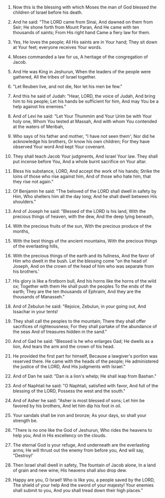 
1. Now this is the blessing with which Moses the man of God blessed the children of Israel before his death.

2. And he said: "The LORD came from Sinai, And dawned on them from Seir; He shone forth from Mount Paran, And He came with ten thousands of saints; From His right hand Came a fiery law for them.

3. Yes, He loves the people; All His saints are in Your hand; They sit down at Your feet; everyone receives Your words.

4. Moses commanded a law for us, A heritage of the congregation of Jacob.

5. And He was King in Jeshurun, When the leaders of the people were gathered, All the tribes of Israel together.

6. "Let Reuben live, and not die, Nor let his men be few."

7. And this he said of Judah: "Hear, LORD, the voice of Judah, And bring him to his people; Let his hands be sufficient for him, And may You be a help against his enemies."

8. And of Levi he said: "Let Your Thummim and Your Urim be with Your holy one, Whom You tested at Massah, And with whom You contended at the waters of Meribah,

9. Who says of his father and mother, "I have not seen them'; Nor did he acknowledge his brothers, Or know his own children; For they have observed Your word And kept Your covenant.

10. They shall teach Jacob Your judgments, And Israel Your law. They shall put incense before You, And a whole burnt sacrifice on Your altar.

11. Bless his substance, LORD, And accept the work of his hands; Strike the loins of those who rise against him, And of those who hate him, that they rise not again."

12. Of Benjamin he said: "The beloved of the LORD shall dwell in safety by Him, Who shelters him all the day long; And he shall dwell between His shoulders."

13. And of Joseph he said: "Blessed of the LORD is his land, With the precious things of heaven, with the dew, And the deep lying beneath,

14. With the precious fruits of the sun, With the precious produce of the months,

15. With the best things of the ancient mountains, With the precious things of the everlasting hills,

16. With the precious things of the earth and its fullness, And the favor of Him who dwelt in the bush. Let the blessing come "on the head of Joseph, And on the crown of the head of him who was separate from his brothers.'

17. His glory is like a firstborn bull, And his horns like the horns of the wild ox; Together with them He shall push the peoples To the ends of the earth; They are the ten thousands of Ephraim, And they are the thousands of Manasseh."

18. And of Zebulun he said: "Rejoice, Zebulun, in your going out, And Issachar in your tents!

19. They shall call the peoples to the mountain; There they shall offer sacrifices of righteousness; For they shall partake of the abundance of the seas And of treasures hidden in the sand."

20. And of Gad he said: "Blessed is he who enlarges Gad; He dwells as a lion, And tears the arm and the crown of his head.

21. He provided the first part for himself, Because a lawgiver's portion was reserved there. He came with the heads of the people; He administered the justice of the LORD, And His judgments with Israel."

22. And of Dan he said: "Dan is a lion's whelp; He shall leap from Bashan."

23. And of Naphtali he said: "O Naphtali, satisfied with favor, And full of the blessing of the LORD, Possess the west and the south."

24. And of Asher he said: "Asher is most blessed of sons; Let him be favored by his brothers, And let him dip his foot in oil.

25. Your sandals shall be iron and bronze; As your days, so shall your strength be.

26. "There is no one like the God of Jeshurun, Who rides the heavens to help you, And in His excellency on the clouds.

27. The eternal God is your refuge, And underneath are the everlasting arms; He will thrust out the enemy from before you, And will say, "Destroy!'

28. Then Israel shall dwell in safety, The fountain of Jacob alone, In a land of grain and new wine; His heavens shall also drop dew.

29. Happy are you, O Israel! Who is like you, a people saved by the LORD, The shield of your help And the sword of your majesty! Your enemies shall submit to you, And you shall tread down their high places."


